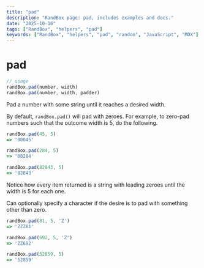 ```yaml
---
title: "pad"
description: "RandBox page: pad, includes examples and docs."
date: "2025-10-16"
tags: ["RandBox", "helpers", "pad"]
keywords: ["RandBox", "helpers", "pad", "random", "JavaScript", "MDX"]
---
```


# pad

```js
// usage
randBox.pad(number, width)
randBox.pad(number, width, padder)
```

Pad a number with some string until it reaches a desired width.

By default, `randBox.pad()` will pad with zeroes. For example, to zero-pad
numbers such that the outcome width is 5, do the following.

```js
randBox.pad(45, 5)
=> '00045'

randBox.pad(284, 5)
=> '00284'

randBox.pad(82843, 5)
=> '82843'
```

Notice how every item returned is a string with leading zeroes until the width
is 5 for each one.

Can optionally specify a character if the desire is to pad with something other
than zero.

```js
randBox.pad(81, 5, 'Z')
=> 'ZZZ81'

randBox.pad(692, 5, 'Z')
=> 'ZZ692'

randBox.pad(52859, 5)
=> '52859'
```
